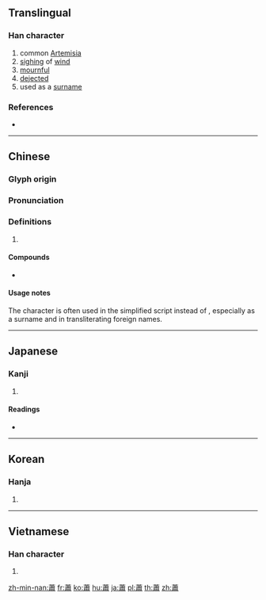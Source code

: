 {{character info/new}}
{{also|萧}}
==Translingual==

===Han character===
{{Han char|rn=140|rad=艸|as=13|sn=16|four=44227|canj=TLX|ids=⿱艹肅}}

# common [[Artemisia]]
# [[sighing]] of [[wind]]
# [[mournful]]
# [[dejected]]
# used as a [[surname]]

===References===
* {{Han ref|kx=1059.100|dkj=32012|dj=1522.150|hdz=53308.120|uh=856D|ud=34157|bh=BFBD|bd=49085}}

----

==Chinese==
{{zh-forms|s=萧}}

===Glyph origin===
{{Han etym}}

===Pronunciation===
{{zh-pron
|m=xiāo
|c=siu1
|mn=siau/qz,xm,zz:sio
|mn_note=siau - literary; sio - vernacular
|mc=y
|oc=y
|ma=
|cat=n,v,a,pn
}}

===Definitions===
{{zh-hanzi}}

# {{rfdef|zh}}

====Compounds====
* {{zh-l|蕭蕭}}

====Usage notes====
The character {{zh-l|肖|Xiāo}} is often used in the simplified script instead of {{zh-l|萧}}, especially as a surname and in transliterating foreign names.

----

==Japanese==

===Kanji===
{{ja-kanji|grade=|rs=艸12}}

# {{defn|lang=ja|sort=艸12}}

====Readings====
* {{ja-readings|on=[[しょう]] (shō)|kun=[[よもぎ]] (yomogi)|nanori=}}

----

==Korean==

===Hanja===
{{ko-hanja|hangeul=소|eumhun=|rv=so|mr=so|y=so}}

# {{defn|lang=ko|sort=艸12}}

----

==Vietnamese==

===Han character===
{{vi-hantu|[[tiêu]]|rs=艸12}}

# {{defn|lang=vi|sort=艸12}}

[[zh-min-nan:蕭]]
[[fr:蕭]]
[[ko:蕭]]
[[hu:蕭]]
[[ja:蕭]]
[[pl:蕭]]
[[th:蕭]]
[[zh:蕭]]
